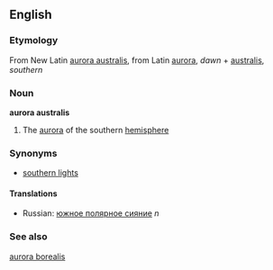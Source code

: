 ==English==
===Etymology===
From New Latin [[aurora australis]], from Latin [[aurora]], ''dawn'' + [[australis]], ''southern''

===Noun===
'''aurora australis''' {{wikipedia}}
#The [[aurora]] of the southern [[hemisphere]]

===Synonyms===
*[[southern lights]]

====Translations====
*Russian: [[южное полярное сияние]] ''n''

===See also===
[[aurora borealis]]
